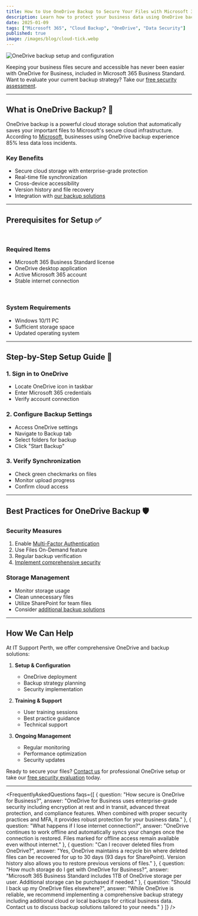 ```yaml
---
title: How to Use OneDrive Backup to Secure Your Files with Microsoft 365 - 2025 Guide
description: Learn how to protect your business data using OneDrive backup in Microsoft 365. Discover step-by-step setup instructions, best practices, and expert tips for secure cloud storage and file synchronization.
date: 2025-01-09
tags: ["Microsoft 365", "Cloud Backup", "OneDrive", "Data Security"]
published: true
image: /images/blog/cloud-tick.webp
---
```


<Image
    src="/images/blog/onedrive-backup.webp"
    alt="OneDrive backup setup and configuration"
    layout="responsive"
    width={800}
    height={600}
    className="rounded-lg w-full py-5"
/>

Keeping your business files secure and accessible has never been easier with OneDrive for Business, included in Microsoft 365 Business Standard. Want to evaluate your current backup strategy? Take our [free security assessment](/services-and-solutions/it-security-solutions#free-security-assessment).

---

## What is OneDrive Backup? 🔄

OneDrive backup is a powerful cloud storage solution that automatically saves your important files to Microsoft's secure cloud infrastructure. According to <a href="https://www.microsoft.com/en-us/microsoft-365/onedrive/onedrive-for-business" target="_blank" rel="noopener noreferrer">Microsoft</a>, businesses using OneDrive backup experience 85% less data loss incidents.

### Key Benefits
- Secure cloud storage with enterprise-grade protection
- Real-time file synchronization
- Cross-device accessibility
- Version history and file recovery
- Integration with [our backup solutions](/services-and-solutions/backup-and-disaster-recovery-solutions)

---

## Prerequisites for Setup ✅

<br />

### Required Items
- Microsoft 365 Business Standard license
- OneDrive desktop application
- Active Microsoft 365 account
- Stable internet connection

<br />

### System Requirements
- Windows 10/11 PC
- Sufficient storage space
- Updated operating system

---

## Step-by-Step Setup Guide 📝

### 1. Sign in to OneDrive
- Locate OneDrive icon in taskbar
- Enter Microsoft 365 credentials
- Verify account connection

### 2. Configure Backup Settings
- Access OneDrive settings
- Navigate to Backup tab
- Select folders for backup
- Click "Start Backup"

### 3. Verify Synchronization
- Check green checkmarks on files
- Monitor upload progress
- Confirm cloud access

---

## Best Practices for OneDrive Backup 🛡️

### Security Measures
1. Enable [Multi-Factor Authentication](/services-and-solutions/it-security-solutions)
2. Use Files On-Demand feature
3. Regular backup verification
4. [Implement comprehensive security](/services-and-solutions/managed-it-services-provider)

### Storage Management
- Monitor storage usage
- Clean unnecessary files
- Utilize SharePoint for team files
- Consider [additional backup solutions](/services-and-solutions/backup-and-disaster-recovery-solutions)

---

## How We Can Help

At IT Support Perth, we offer comprehensive OneDrive and backup solutions:

1. **Setup & Configuration**
   - OneDrive deployment
   - Backup strategy planning
   - Security implementation

2. **Training & Support**
   - User training sessions
   - Best practice guidance
   - Technical support

3. **Ongoing Management**
   - Regular monitoring
   - Performance optimization
   - Security updates

Ready to secure your files? [Contact us](/contact-us) for professional OneDrive setup or take our [free security evaluation](/services-and-solutions/it-security-solutions#free-security-assessment) today.

---

<FrequentlyAskedQuestions faqs={[
  {
    question: "How secure is OneDrive for Business?",
    answer: "OneDrive for Business uses enterprise-grade security including encryption at rest and in transit, advanced threat protection, and compliance features. When combined with proper security practices and MFA, it provides robust protection for your business data."
  },
  {
    question: "What happens if I lose internet connection?",
    answer: "OneDrive continues to work offline and automatically syncs your changes once the connection is restored. Files marked for offline access remain available even without internet."
  },
  {
    question: "Can I recover deleted files from OneDrive?",
    answer: "Yes, OneDrive maintains a recycle bin where deleted files can be recovered for up to 30 days (93 days for SharePoint). Version history also allows you to restore previous versions of files."
  },
  {
    question: "How much storage do I get with OneDrive for Business?",
    answer: "Microsoft 365 Business Standard includes 1TB of OneDrive storage per user. Additional storage can be purchased if needed."
  },
  {
    question: "Should I back up my OneDrive files elsewhere?",
    answer: "While OneDrive is reliable, we recommend implementing a comprehensive backup strategy including additional cloud or local backups for critical business data. Contact us to discuss backup solutions tailored to your needs."
  }
]} /> 